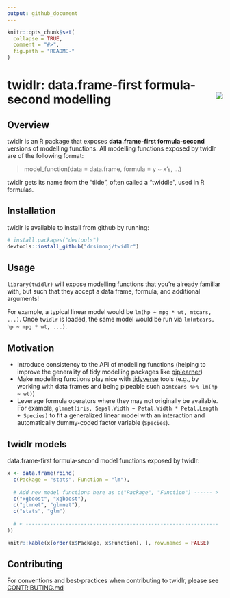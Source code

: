 ```yaml
---
output: github_document
---
```


<!-- README.md is generated from README.Rmd. Please edit that file -->

```r
knitr::opts_chunk$set(
  collapse = TRUE,
  comment = "#>",
  fig.path = "README-"
)
```

# twidlr: data.frame-first formula-second modelling <img src="man/figures/logo.png" align="right" />


## Overview

twidlr is an R package that exposes **data.frame-first formula-second** versions of modelling functions. All modelling functions exposed by twidlr are of the following format:

> model_function(data = data.frame, formula = y ~ x's, ...)

twidlr gets its name from the "tilde", often called a "twiddle", used in R formulas.

## Installation

twidlr is available to install from github by running:

```r
# install.packages("devtools")
devtools::install_github("drsimonj/twidlr")
```

## Usage

`library(twidlr)` will expose modelling functions that you're already familiar with, but such that they accept a data frame, formula, and additional arguments!

For example, a typical linear model would be `lm(hp ~ mpg * wt, mtcars, ...)`. Once `twidlr` is loaded, the same model would be run via `lm(mtcars, hp ~ mpg * wt, ...)`.

## Motivation

- Introduce consistency to the API of modelling functions (helping to improve the generality of tidy modelling packages like [piplearner](https://github.com/drsimonj/pipelearner))
- Make modelling functions play nice with [tidyverse](http://tidyverse.org/) tools (e.g., by working with data frames and being pipeable such as`mtcars %>% lm(hp ~ wt)`)
- Leverage formula operators where they may not originally be available. For example, `glmnet(iris, Sepal.Width ~ Petal.Width * Petal.Length + Species)` to fit a generalized linear model with an interaction and automatically dummy-coded factor variable (`Species`).

## twidlr models

data.frame-first formula-second model functions exposed by twidlr:

```r
x <- data.frame(rbind(
  c(Package = "stats", Function = "lm"),
  
  # Add new model functions here as c("Package", "Function") ------ >
  c("xgboost", "xgboost"),
  c("glmnet", "glmnet"),
  c("stats", "glm")
  
  # < ---------------------------------------------------------------
))

knitr::kable(x[order(x$Package, x$Function), ], row.names = FALSE)
```

## Contributing

For conventions and best-practices when contributing to twidlr, please see [CONTRIBUTING.md](https://github.com/drsimonj/twidlr/blob/master/CONTRIBUTING.md)

